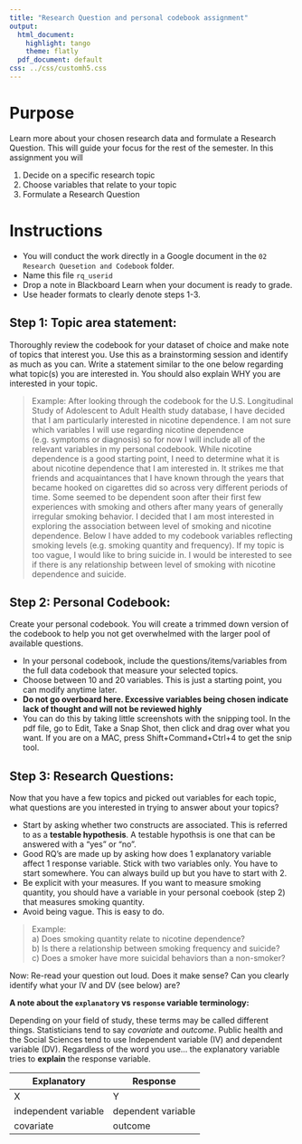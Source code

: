 ```yaml
---
title: "Research Question and personal codebook assignment"
output:
  html_document:
    highlight: tango
    theme: flatly
  pdf_document: default
css: ../css/customh5.css
---
```


# Purpose

Learn more about your chosen research data and formulate a Research Question. This will guide your focus for the rest of the semester. In this assignment you will

1. Decide on a specific research topic
2. Choose variables that relate to your topic
3. Formulate a Research Question


# Instructions
* You will conduct the work directly in a Google document in the `02 Research Quesetion and Codebook` folder. 
* Name this file `rq_userid` 
* Drop a note in Blackboard Learn when your document is ready to grade. 
* Use header formats to clearly denote steps 1-3.
    
    
## Step 1: Topic area statement: 
Thoroughly review the codebook for your dataset of choice and make note of topics that interest you. Use this as a brainstorming session and identify as much as you can. Write a statement similar to the one below regarding what topic(s) you are interested in. You should also explain WHY you are interested in your topic. 

> Example:
After looking through the codebook for the U.S. Longitudinal Study of Adolescent to Adult Health study database, I have decided that I am particularly interested in nicotine dependence. I am not sure which variables I will use regarding nicotine dependence (e.g. symptoms or diagnosis) so for now I will include all of the relevant variables in my personal codebook. While nicotine dependence is a good starting point, I need to determine what it is about nicotine dependence that I am interested in. It strikes me that friends and acquaintances that I have known through the years that became hooked on cigarettes did so across very different periods of time. Some seemed to be dependent soon after their first few experiences with smoking and others after many years of generally irregular smoking behavior. I decided that I am most interested in exploring the association between level of smoking and nicotine dependence. Below I have added to my codebook variables reflecting smoking levels (e.g. smoking quantity and frequency). If my topic is too vague, I would like to bring suicide in. I would be interested to see if there is any relationship between level of smoking with nicotine dependence and suicide.


## Step 2: Personal Codebook: 
Create your personal codebook. You will create a trimmed down version of the codebook to help you not get overwhelmed with the larger pool of available questions. 

* In your personal codebook, include the questions/items/variables from the full data codebook that measure your selected topics. 
* Choose between 10 and 20 variables. This is just a starting point, you can modify anytime later. 
* **Do not go overboard here. Excessive variables being chosen indicate lack of thought and will not be reviewed highly**
* You can do this by taking little screenshots with the snipping tool. In the pdf file, go to Edit, Take a Snap Shot, then click and drag over what you want. If you are on a MAC, press Shift+Command+Ctrl+4 to get the snip tool.


## Step 3: Research Questions: 

Now that you have a few topics and picked out variables for each topic, what questions are you interested in trying to answer about your topics? 

* Start by asking whether two constructs are associated. This is referred to as a **testable hypothesis**. A testable hypothsis is one that can be answered with a "yes" or "no". 
* Good RQ's are made up by asking how does 1 explanatory variable affect 1 response variable. Stick with two variables only. You have to start somewhere. You can always build up but you have to start with 2.
* Be explicit with your measures. If you want to measure smoking quantity, you should have a variable in your personal coebook (step 2) that measures smoking quantity. 
* Avoid being vague. This is easy to do. 


> Example:  
> a) Does smoking quantity relate to nicotine dependence?  
> b) Is there a relationship between smoking frequency and suicide?  
> c) Does a smoker have more suicidal behaviors than a non-smoker?  

Now: Re-read your question out loud. Does it make sense? Can you clearly identify what your IV and DV (see below) are? 


**A note about the `explanatory` vs `response` variable terminology:**

Depending on your field of study, these terms may be called different things. Statisticians tend to say _covariate_ and _outcome_. Public health and the Social Sciences tend to use Independent variable (IV) and dependent variable (DV). Regardless of the word you use... the explanatory variable tries to **explain** the response variable. 

| Explanatory          | Response           |
|----------------------|--------------------|
| X                    | Y                  |
| independent variable | dependent variable |
| covariate            | outcome            |

